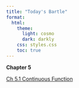 ```yaml
---
title: "Today's Bartle"
format:
  html:
    theme:
      light: cosmo
      dark: darkly
    css: styles.css
    toc: true
---
```


**Chapter 5**

[Ch 5.1 Continuous Function](./chapter/chapter5/chapter5.1/5.1.qmd)

